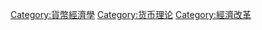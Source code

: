 {{catmore}}

[[Category:貨幣經濟學|Category:貨幣經濟學]]
[[Category:货币理论|Category:货币理论]]
[[Category:經濟改革|Category:經濟改革]]